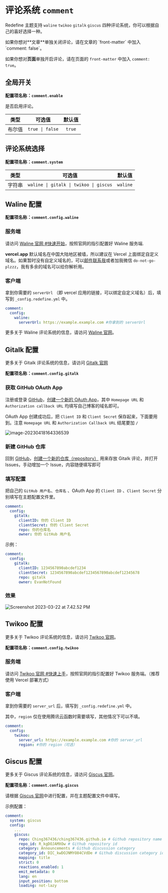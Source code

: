 
# 评论系统 `comment`

Redefine 主题支持 `waline` `twikoo` `gitalk` `giscus` 四种评论系统，你可以根据自己的喜好选择一种。

<Callout type="info">
  如果你想对**文章**单独关闭评论，请在文章的 `front-matter` 中加入 `comment: false`。
  
  如果你想对**页面**单独开启评论，请在页面的 `front-matter` 中加入 `comment: true`。
</Callout>

## 全局开关

**配置项名称：`comment.enable`**

是否启用评论。

| 类型 | 可选值 | 默认值 |
| :---: | :---: | :---: |
| 布尔值 | `true \| false` | `true` |

## 评论系统选择

**配置项名称：`comment.system`**

| 类型 | 可选值 | 默认值 |
| :---: | :---: | :---: |
| 字符串 | `waline \| gitalk \| twikoo \| giscus` | `waline` |

## Waline 配置

**配置项名称：`comment.config.waline`**


<Steps>

### 服务端

请访问 [Waline 官网 #快速开始](https://waline.js.org/guide/get-started/)，按照官网的指引配置好 Waline 服务端.

**vercel.app** 默认域名在中国大陆地区被墙，所以建议在 Vercel 上面绑定自定义域名。如果暂时没有自定义域名的，可以[邮件联系我](mailto:contact@ohevan.com)或者加我微信 `do-not-go-plzzz`，我有多余的域名可以给你解析用。

### 客户端

拿到你需要的 `serverUrl` （即 vercel 应用的链接，可以绑定自定义域名）后，填写到 `_config.redefine.yml` 中。

```yaml filename="_config.redefine.yml"
comment:
  config:
    waline:
      serverUrl: https://example.example.com #你拿到的 serverUrl
```

</Steps>

更多关于 Waline 评论系统的信息，请访问 [Waline 官网](https://waline.js.org/)。



## Gitalk 配置

更多关于 Gitalk 评论系统的信息，请访问 [Gitalk 官网](https://github.com/gitalk/gitalk/blob/master/readme-cn.md)

**配置项名称：`comment.config.gitalk`**

<Steps>

### 获取 GitHub OAuth App

注册或登录 [GitHub](https://github.com/)，[创建一个新的 OAuth App](https://github.com/settings/applications/new)，其中 `Homepage URL` 和 `Authorization callback URL` 均填写自己博客的域名即可。

OAuth App 创建成功后，把 `Client ID` 和 `Client Secret` 保存起来，下面要用到。注意 `Homepage URL` 和 `Authorization Callback URL` 结尾要加 `/` 

![image-20230418164336539](https://evan.beee.top/img/2023/04/18/304bbc6d375b559e1cae44ff42d43884.png)

### 新建 GitHub 仓库

回到 [GitHub](https://github.com/)，[创建一个新的仓库（repository）](https://github.com/new) 用来存放 Gitalk 评论，并打开 Issues，手动增加一个 Issue，内容随便填写即可

### 填写配置

把自己的 `GitHub 用户名`、`仓库名` 、OAuth App 的 `Client ID` 、`Client Secret` 分别填写在主题配置文件里。

```yaml
comment:
  config:
    gitalk:
      clientID: 你的 Client ID
      clientSecret: 你的 Client Secret
      repo: 你的仓库名
      owner: 你的 GitHub 用户名
```

示例：

```yaml
comment:
  config:
    gitalk:
      clientID: 1234567890abcdef1234
      clientSecret: 1234567890abcdef1234567890abcdef12345678
      repo: gitalk
      owner: EvanNotFound
```

### 效果

![Screenshot 2023-03-22 at 7.42.52 PM](https://evan.beee.top/img/2023/03/22/c1b47887f3629035c3831b50f9393d30.png)
</Steps>

## Twikoo 配置

更多关于 Twikoo 评论系统的信息，请访问 [Twikoo 官网](https://twikoo.js.org/)。

**配置项名称：`comment.config.twikoo`**

<Steps>

### 服务端

请访问 [Twikoo 官网 #快速上手](https://twikoo.js.org/quick-start.html)，按照官网的指引配置好 Twikoo 服务端。（推荐使用 Vercel 部署方式）

### 客户端

拿到你需要的 `server_url` 后，填写到 `_config.redefine.yml` 中。

其中，`region` 仅在使用腾讯云函数时需要填写，其他情况下可以不填。

```yaml filename="_config.redefine.yml"
comment:
  config:
    twikoo:
      server_url: https://example.example.com #你的 server_url
      region: #你的 region（可选）
```

</Steps>

## Giscus 配置

更多关于 Giscus 评论系统的信息，请访问 [Giscus 官网](https://giscus.app/)。

**配置项名称：`comment.config.giscus`**

请根据 [Giscus 官网](https://giscus.app/)中进行配置，并在主题配置文件中填写。

示例配置：

```yaml filename="_config.redefine.yml"
comment:
  system: giscus
  config:
    ...
    giscus:
      repo: Ching367436/ching367436.github.io # Github repository name
      repo_id: R_kgDOJAMXOw # Github repository id
      category: Announcements # Github discussion category
      category_id: DIC_kwDOJNMYO84CVdDe # Github discussion category id
      mapping: title
      strict: 0
      reactions_enabled: 1
      emit_metadata: 0
      lang: en
      input_position: bottom
      loading: not-lazy
```